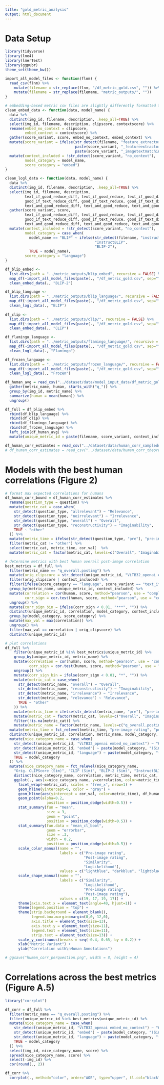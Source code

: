 ```yaml
---
title: "gold_metric_analysis"
output: html_document
---
```


# Data Setup

```r
library(tidyverse)
library(lme4)
library(lmerTest)
library(ggpubr)
theme_set(theme_bw())
```

```r
import_all_model_files <- function(flnm) {
  read_csv(flnm) %>% 
    mutate(filename = str_replace(flnm, "/df_metric_gold.csv", "")) %>% 
    mutate(filename = str_replace(filename, "metric_outputs/", ""))
}

# embedding-based metric csv files are slightly differently formatted than the log-likelihood-based csv files, so we have to treat them differently in analysis
clean_embed_data <- function(data, model_name) {
  data %>% 
  distinct(img_id, filename, description, .keep_all=TRUE) %>% 
  select(img_id, filename, description, clipscore, contextscore) %>% 
  rename(embed_no_context = clipscore, 
         embed_context = contextscore) %>% 
  gather(score_variant, score, embed_no_context, embed_context) %>% 
  mutate(score_variant = ifelse(str_detect(filename, "feature_extractor"),
                                paste(score_variant, "_featureextractor", sep = ""),
                                paste(score_variant, "_imagetextmatching", sep = ""))) %>% 
  mutate(context_included = !str_detect(score_variant, "no_context"),
         model_category = model_name,
         score_category = "embed")
}

clean_logl_data <- function(data, model_name) {
  data %>% 
  distinct(img_id, filename, description, .keep_all=TRUE) %>% 
  select(img_id, filename, description, 
         text_if_good_reduce_diff, text_if_good_reduce, text_if_good_diff, text_if_good, 
         good_if_text_reduce_diff, good_if_text_reduce, good_if_text_diff, good_if_text,
         text_and_good_reduce_diff, text_and_good_reduce, text_and_good_diff, text_and_good) %>% 
  gather(score_variant, score, 
         text_if_good_reduce_diff, text_if_good_reduce, text_if_good_diff, text_if_good, 
         good_if_text_reduce_diff, good_if_text_reduce, good_if_text_diff, good_if_text,
         text_and_good_reduce_diff, text_and_good_reduce, text_and_good_diff, text_and_good) %>% 
  mutate(context_included = !str_detect(score_variant, "no_context"),
         model_category = case_when(
           model_name == "BLIP" ~ ifelse(str_detect(filename, "instruct"), 
                                         "InstructBLIP", 
                                         "BLIP-2"),
           TRUE ~ model_name),
         score_category = "language")
}

df_blip_embed <-
  list.dirs(path = "../metric_outputs/blip_embed", recursive = FALSE) %>% 
  map_df(~import_all_model_files(paste(., "/df_metric_gold.csv", sep=""))) %>% 
  clean_embed_data(., "BLIP-2")

df_blip_language <-
  list.dirs(path = "../metric_outputs/blip_language/", recursive = FALSE) %>% 
  map_df(~import_all_model_files(paste(., "/df_metric_gold.csv", sep=""))) %>% 
  clean_logl_data(., "BLIP")
  
df_clip <-
  list.dirs(path = "../metric_outputs/clip/", recursive = FALSE) %>% 
  map_df(~import_all_model_files(paste(., "/df_metric_gold.csv", sep=""))) %>% 
  clean_embed_data(., "CLIP")

df_flamingo_language <-
  list.dirs(path = "../metric_outputs/flamingo_language/", recursive = FALSE) %>% 
  map_df(~import_all_model_files(paste(., "/df_metric_gold.csv", sep=""))) %>% 
  clean_logl_data(., "Flamingo")

df_frozen_language <-
  list.dirs(path = "../metric_outputs/frozen_language/", recursive = FALSE) %>% 
  map_df(~import_all_model_files(paste(., "/df_metric_gold.csv", sep=""))) %>% 
  clean_logl_data(., "Frozen")

df_human_avg = read_csv("../dataset/data/model_input_data/df_metric_gold.csv") %>% 
  gather(metric_name, human, starts_with("q_")) %>% 
  group_by(img_id, metric_name) %>% 
  summarize(human = mean(human)) %>% 
  ungroup()

df_full = df_blip_embed %>% 
  rbind(df_blip_language) %>% 
  rbind(df_clip) %>% 
  rbind(df_flamingo_language) %>% 
  rbind(df_frozen_language) %>% 
  left_join(df_human_avg) %>% 
  mutate(unique_metric_id = paste(filename, score_variant, context_included))

df_human_corr_estimates = read_csv("../dataset/data/human_corr_sampledupperlimit.csv")
# df_human_corr_estimates = read_csv("../dataset/data/human_corr_theorupperlimit.csv")

```


# Models with the best human correlations (Figure 2)

```r

# format max expected correlations for humans
df_human_corr_bound = df_human_corr_estimates %>% 
  rename(question_type = question) %>% 
  mutate(metric_cat = case_when(
    str_detect(question_type, "allrelevant") ~ "Relevance",
    str_detect(question_type, "noirrelevant") ~ "Irrelevance",
    str_detect(question_type, "overall") ~ "Overall",
    str_detect(question_type, "reconstructivity") ~ "Imaginability",
    TRUE ~ "other"
  )) %>% 
  mutate(metric_time = ifelse(str_detect(question_type, "pre"), "pre-image rating", "post-image rating")) %>% 
  filter(metric_cat != "other") %>% 
  select(metric_cat, metric_time, cor_val)  %>% 
  mutate(metric_cat = factor(metric_cat, levels=c("Overall", "Imaginability", "Relevance", "Irrelevance")))

# determine metrics with best human overall post-image correlation
best_metrics = df_full %>% 
  filter(metric_name == "q_overall.postimg") %>% 
  mutate(orig_clipscore = str_detect(unique_metric_id, "ViTB32_openai embed_no_context")) %>% 
  filter(orig_clipscore | context_included) %>% 
  filter(ifelse(score_category == "language", score_variant == "text_if_good_reduce", TRUE)) %>% 
  group_by(metric_name, unique_metric_id, context_included) %>% 
  mutate(correlation = cor(human, score, method="pearson", use = "complete.obs"),
         corr_sign = cor.test(human, score, method="pearson", use = "complete.obs")[3]) %>% 
  ungroup() %>% 
  mutate(corr_sign_bin = ifelse(corr_sign < 0.01, "***", "")) %>% 
  distinct(unique_metric_id, correlation, model_category, context_included, score_category, score_variant, corr_sign_bin, orig_clipscore) %>%
  group_by(model_category, score_category) %>% 
  mutate(max_val = max(correlation)) %>% 
  ungroup() %>% 
  filter(max_val == correlation | orig_clipscore) %>% 
  distinct(unique_metric_id)

# plot correlations
df_full %>% 
    filter(unique_metric_id %in% best_metrics$unique_metric_id) %>% 
    group_by(unique_metric_id, metric_name) %>% 
    mutate(correlation = cor(human, score, method="pearson", use = "complete.obs"),
           corr_sign = cor.test(human, score, method="pearson", use = "complete.obs")[3]) %>% 
    ungroup() %>% 
    mutate(corr_sign_bin = ifelse(corr_sign < 0.01, "*", "")) %>%
    mutate(metric_cat = case_when(
      str_detect(metric_name, "overall") ~ "Overall",
      str_detect(metric_name, "reconstructivity") ~ "Imaginability",
      str_detect(metric_name, "irrelevance") ~ "Irrelevance",
      str_detect(metric_name, "relevance") ~ "Relevance",
      TRUE ~ "other"
    )) %>% 
    mutate(metric_time = ifelse(str_detect(metric_name, "pre"), "pre-image rating", "post-image rating")) %>% 
    mutate(metric_cat = factor(metric_cat, levels=c("Overall", "Imaginability", "Relevance", "Irrelevance"))) %>% 
    filter(!is.na(metric_cat)) %>% 
    mutate(metric_name = factor(metric_name, levels=c("q_overall.postimg", "q_overall.preimg", "q_reconstructivity.preimg", "q_relevance.preimg", "q_relevance.postimg", "q_irrelevance.preimg", "q_irrelevance.postimg"))) %>% 
  mutate(metric_time = fct_relevel(metric_time, "pre-image rating", "post-image rating")) %>%
  distinct(unique_metric_id, correlation, metric_name, model_category, metric_cat, metric_time, corr_sign_bin, score_category) %>% 
  mutate(nice_category_name = case_when(
    str_detect(unique_metric_id, "ViTB32_openai embed_no_context") ~ "Orig. CLIPScore (Sim)",
    str_detect(unique_metric_id, "embed") ~ paste(model_category, "(Sim)", sep=" "),
    str_detect(unique_metric_id, "language") ~ paste(model_category, "(LogL)", sep=" "),
    TRUE ~ model_category
  )) %>% 
  mutate(nice_category_name = fct_relevel(nice_category_name,
    "Orig. CLIPScore (Sim)", "CLIP (Sim)", "BLIP-2 (Sim)", "InstructBLIP (LogL)", "Flamingo (LogL)", "Frozen (LogL)", "BLIP-2 (LogL)")) %>% 
    distinct(nice_category_name, correlation, metric_time, metric_cat, score_category) %>%
    ggplot(., aes(x=nice_category_name, y=correlation, color=metric_time, shape=score_category)) +
      facet_wrap(~metric_cat, scales = "free_x", nrow=1) +
      geom_hline(yintercept=0, color = "gray") +
      geom_hline(aes(yintercept = cor_val, color=metric_time), df_human_corr_bound, linetype="dashed") +
      geom_point(alpha=0.2,
                   position = position_dodge(width=0.5)) +
      stat_summary(fun = "mean", 
                   size = 3,
                   geom = "point",
                   position = position_dodge(width=0.5)) +
      stat_summary(fun.data = "mean_cl_boot",
                   geom = "errorbar",
                   size = .3,
                   width = 0.2,
                   position = position_dodge(width=0.5)) +
      scale_color_manual(name = "", 
                         labels = c("Pre-image rating", 
                                    "Post-image rating", 
                                    "Similarity", 
                                    "LogLikelihood"),
                         values = c("lightblue", "darkblue", "lightblue", "darkblue")) +
      scale_shape_manual(name = "",
                         labels = c("Similarity",
                                    "LogLikelihood",
                                    "Pre-image rating",
                                    "Post-image rating"),
                         values = c(19, 17, 19, 17)) +
      theme(axis.text.x = element_text(angle=40, hjust=1)) +
      theme(legend.position = "top") +
      theme(strip.background = element_blank(),
            legend.box.margin=margin(0,0,-12,0),
            axis.title = element_text(size=13),
            axis.text.y = element_text(size=11),
            legend.text = element_text(size=11),
            strip.text = element_text(size=13)) +
      scale_y_continuous(breaks = seq(-0.4, 0.65, by = 0.2)) +
      xlab("Metric Variant") +
      ylab("Correlation with\nHuman Annotations")

# ggsave("human_corr_perquestion.png", width = 8, height = 4)
```

# Correlations across the best metrics (Figure A.5)

```r
library("corrplot")

df_corr = df_full %>% 
  filter(metric_name == "q_overall.postimg") %>%
  filter(unique_metric_id %in% best_metrics$unique_metric_id) %>%
  mutate(nice_category_name = case_when(
    str_detect(unique_metric_id, "ViTB32_openai embed_no_context") ~ "Orig. CLIPScore (Sim)",
    str_detect(unique_metric_id, "embed") ~ paste(model_category, "(Sim)", sep=" "),
    str_detect(unique_metric_id, "language") ~ paste(model_category, "(LogL)", sep=" "),
    TRUE ~ model_category
  )) %>% 
  select(img_id, nice_category_name, score) %>% 
  spread(nice_category_name, score) %>% 
  select(-img_id) %>% 
  cor(round(., 2))

df_corr %>% 
  corrplot(., method="color", order="AOE", type="upper", tl.col="black", tl.srt=45)
  
```


